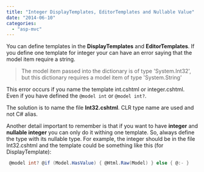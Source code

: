 ```yaml
---
title: "Integer DisplayTemplates, EditorTemplates and Nullable Value"
date: "2014-06-10"
categories: 
  - "asp-mvc"
---
```


You can define templates in the **DisplayTemplates** and **EditorTemplates**. If you define one template for integer your can have an error saying that the model item require a string.

> The model item passed into the dictionary is of type 'System.Int32', but this dictionary requires a model item of type 'System.String'

This error occurs if you name the template int.cshtml or integer.cshtml. Even if you have defined the `@model int` or `@model int?`.

The solution is to name the file **Int32.cshtml**. CLR type name are used and not C# alias.

Another detail important to remember is that if you want to have **integer** and **nullable integer** you can only do it withing one template. So, always define the type with its nullable type. For example, the integer should be in the file Int32.cshtml and the template could be something like this (for DisplayTemplate):


```csharp
 @model int? @if (Model.HasValue) { @Html.Raw(Model) } else { @:- } 
```
